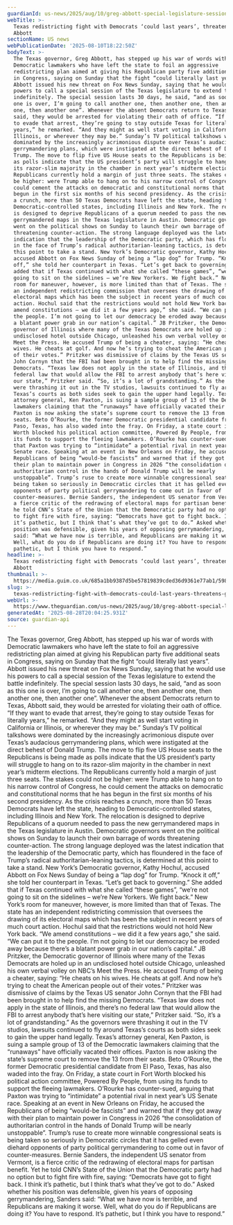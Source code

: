 ```yaml
---
guardianId: us-news/2025/aug/10/greg-abbott-special-legislature-session-democrats
webTitle: >-
  Texas redistricting fight with Democrats ‘could last years’, threatens Greg
  Abbott
sectionName: US news
webPublicationDate: '2025-08-10T18:22:50Z'
bodyText: >-
  The Texas governor, Greg Abbott, has stepped up his war of words with
  Democratic lawmakers who have left the state to foil an aggressive
  redistricting plan aimed at giving his Republican party five additional seats
  in Congress, saying on Sunday that the fight “could literally last years”.
  Abbott issued his new threat on Fox News Sunday, saying that he would use his
  powers to call a special session of the Texas legislature to extend the battle
  indefinitely. The special session lasts 30 days, he said, “and as soon as this
  one is over, I’m going to call another one, then another one, then another
  one, then another one”. Whenever the absent Democrats return to Texas, Abbott
  said, they would be arrested for violating their oath of office. “If they want
  to evade that arrest, they’re going to stay outside Texas for literally
  years,” he remarked. “And they might as well start voting in California or
  Illinois, or wherever they may be.” Sunday’s TV political talkshows were
  dominated by the increasingly acrimonious dispute over Texas’s audacious
  gerrymandering plans, which were instigated at the direct behest of Donald
  Trump. The move to flip five US House seats to the Republicans is being made
  as polls indicate that the US president’s party will struggle to hang on to
  its razor-slim majority in the chamber in next year’s midterm elections. The
  Republicans currently hold a margin of just three seats. The stakes could not
  be higher: were Trump able to hang on to his narrow control of Congress, he
  could cement the attacks on democratic and constitutional norms that he has
  begun in the first six months of his second presidency. As the crisis reaches
  a crunch, more than 50 Texas Democrats have left the state, heading to
  Democratic-controlled states, including Illinois and New York. The relocation
  is designed to deprive Republicans of a quorum needed to pass the new
  gerrymandered maps in the Texas legislature in Austin. Democratic governors
  went on the political shows on Sunday to launch their own barrage of words
  threatening counter-action. The strong language deployed was the latest
  indication that the leadership of the Democratic party, which has floundered
  in the face of Trump’s radical authoritarian-leaning tactics, is determined at
  this point to take a stand. New York’s Democratic governor, Kathy Hochul,
  accused Abbott on Fox News Sunday of being a “lap dog” for Trump. “Knock it
  off,” she told her counterpart in Texas. “Let’s get back to governing.” She
  added that if Texas continued with what she called “these games”, “we’re not
  going to sit on the sidelines – we’re New Yorkers. We fight back.” New York’s
  room for maneuver, however, is more limited than that of Texas. The state has
  an independent redistricting commission that oversees the drawing of its
  electoral maps which has been the subject in recent years of much court
  action. Hochul said that the restrictions would not hold New York back. “We
  amend constitutions – we did it a few years ago,” she said. “We can put it to
  the people. I’m not going to let our democracy be eroded away because there’s
  a blatant power grab in our nation’s capital.” JB Pritzker, the Democratic
  governor of Illinois where many of the Texas Democrats are holed up in an
  undisclosed hotel outside Chicago, unleashed his own verbal volley on NBC’s
  Meet the Press. He accused Trump of being a cheater, saying: “He cheats on his
  wives. He cheats at golf. And now he’s trying to cheat the American people out
  of their votes.” Pritzker was dismissive of claims by the Texas US senator
  John Cornyn that the FBI had been brought in to help find the missing
  Democrats. “Texas law does not apply in the state of Illinois, and there’s no
  federal law that would allow the FBI to arrest anybody that’s here visiting
  our state,” Pritzker said. “So, it’s a lot of grandstanding.” As the governors
  were thrashing it out in the TV studios, lawsuits continued to fly around
  Texas’s courts as both sides seek to gain the upper hand legally. Texas’s
  attorney general, Ken Paxton, is suing a sample group of 13 of the Democratic
  lawmakers claiming that the “runaways” have officially vacated their offices.
  Paxton is now asking the state’s supreme court to remove the 13 from their
  seats. Beto O’Rourke, the former Democratic presidential candidate from El
  Paso, Texas, has also waded into the fray. On Friday, a state court in Fort
  Worth blocked his political action committee, Powered By People, from using
  its funds to support the fleeing lawmakers. O’Rourke has counter-sued, arguing
  that Paxton was trying to “intimidate” a potential rival in next year’s US
  Senate race. Speaking at an event in New Orleans on Friday, he accused the
  Republicans of being “would-be fascists” and warned that if they got away with
  their plan to maintain power in Congress in 2026 “the consolidation of
  authoritarian control in the hands of Donald Trump will be nearly
  unstoppable”. Trump’s ruse to create more winnable congressional seats is
  being taken so seriously in Democratic circles that it has gelled even diehard
  opponents of party political gerrymandering to come out in favor of
  counter-measures. Bernie Sanders, the independent US senator from Vermont, is
  a fierce critic of the redrawing of electoral maps for partisan benefit. Yet
  he told CNN’s State of the Union that the Democratic party had no option but
  to fight fire with fire, saying: “Democrats have got to fight back. I think
  it’s pathetic, but I think that’s what they’ve got to do.” Asked whether his
  position was defensible, given his years of opposing gerrymandering, Sanders
  said: “What we have now is terrible, and Republicans are making it worse.
  Well, what do you do if Republicans are doing it? You have to respond. It’s
  pathetic, but I think you have to respond.”
headline: >-
  Texas redistricting fight with Democrats ‘could last years’, threatens Greg
  Abbott
thumbnail: >-
  https://media.guim.co.uk/685a1bb9387d5be57819839cded36d9361e77ab1/598_0_2894_2315/500.jpg
slug: >-
  texas-redistricting-fight-with-democrats-could-last-years-threatens-greg-abbott
webUrl: >-
  https://www.theguardian.com/us-news/2025/aug/10/greg-abbott-special-legislature-session-democrats
generatedAt: '2025-08-28T20:04:25.931Z'
source: guardian-api
---
```

The Texas governor, Greg Abbott, has stepped up his war of words with Democratic lawmakers who have left the state to foil an aggressive redistricting plan aimed at giving his Republican party five additional seats in Congress, saying on Sunday that the fight “could literally last years”. Abbott issued his new threat on Fox News Sunday, saying that he would use his powers to call a special session of the Texas legislature to extend the battle indefinitely. The special session lasts 30 days, he said, “and as soon as this one is over, I’m going to call another one, then another one, then another one, then another one”. Whenever the absent Democrats return to Texas, Abbott said, they would be arrested for violating their oath of office. “If they want to evade that arrest, they’re going to stay outside Texas for literally years,” he remarked. “And they might as well start voting in California or Illinois, or wherever they may be.” Sunday’s TV political talkshows were dominated by the increasingly acrimonious dispute over Texas’s audacious gerrymandering plans, which were instigated at the direct behest of Donald Trump. The move to flip five US House seats to the Republicans is being made as polls indicate that the US president’s party will struggle to hang on to its razor-slim majority in the chamber in next year’s midterm elections. The Republicans currently hold a margin of just three seats. The stakes could not be higher: were Trump able to hang on to his narrow control of Congress, he could cement the attacks on democratic and constitutional norms that he has begun in the first six months of his second presidency. As the crisis reaches a crunch, more than 50 Texas Democrats have left the state, heading to Democratic-controlled states, including Illinois and New York. The relocation is designed to deprive Republicans of a quorum needed to pass the new gerrymandered maps in the Texas legislature in Austin. Democratic governors went on the political shows on Sunday to launch their own barrage of words threatening counter-action. The strong language deployed was the latest indication that the leadership of the Democratic party, which has floundered in the face of Trump’s radical authoritarian-leaning tactics, is determined at this point to take a stand. New York’s Democratic governor, Kathy Hochul, accused Abbott on Fox News Sunday of being a “lap dog” for Trump. “Knock it off,” she told her counterpart in Texas. “Let’s get back to governing.” She added that if Texas continued with what she called “these games”, “we’re not going to sit on the sidelines – we’re New Yorkers. We fight back.” New York’s room for maneuver, however, is more limited than that of Texas. The state has an independent redistricting commission that oversees the drawing of its electoral maps which has been the subject in recent years of much court action. Hochul said that the restrictions would not hold New York back. “We amend constitutions – we did it a few years ago,” she said. “We can put it to the people. I’m not going to let our democracy be eroded away because there’s a blatant power grab in our nation’s capital.” JB Pritzker, the Democratic governor of Illinois where many of the Texas Democrats are holed up in an undisclosed hotel outside Chicago, unleashed his own verbal volley on NBC’s Meet the Press. He accused Trump of being a cheater, saying: “He cheats on his wives. He cheats at golf. And now he’s trying to cheat the American people out of their votes.” Pritzker was dismissive of claims by the Texas US senator John Cornyn that the FBI had been brought in to help find the missing Democrats. “Texas law does not apply in the state of Illinois, and there’s no federal law that would allow the FBI to arrest anybody that’s here visiting our state,” Pritzker said. “So, it’s a lot of grandstanding.” As the governors were thrashing it out in the TV studios, lawsuits continued to fly around Texas’s courts as both sides seek to gain the upper hand legally. Texas’s attorney general, Ken Paxton, is suing a sample group of 13 of the Democratic lawmakers claiming that the “runaways” have officially vacated their offices. Paxton is now asking the state’s supreme court to remove the 13 from their seats. Beto O’Rourke, the former Democratic presidential candidate from El Paso, Texas, has also waded into the fray. On Friday, a state court in Fort Worth blocked his political action committee, Powered By People, from using its funds to support the fleeing lawmakers. O’Rourke has counter-sued, arguing that Paxton was trying to “intimidate” a potential rival in next year’s US Senate race. Speaking at an event in New Orleans on Friday, he accused the Republicans of being “would-be fascists” and warned that if they got away with their plan to maintain power in Congress in 2026 “the consolidation of authoritarian control in the hands of Donald Trump will be nearly unstoppable”. Trump’s ruse to create more winnable congressional seats is being taken so seriously in Democratic circles that it has gelled even diehard opponents of party political gerrymandering to come out in favor of counter-measures. Bernie Sanders, the independent US senator from Vermont, is a fierce critic of the redrawing of electoral maps for partisan benefit. Yet he told CNN’s State of the Union that the Democratic party had no option but to fight fire with fire, saying: “Democrats have got to fight back. I think it’s pathetic, but I think that’s what they’ve got to do.” Asked whether his position was defensible, given his years of opposing gerrymandering, Sanders said: “What we have now is terrible, and Republicans are making it worse. Well, what do you do if Republicans are doing it? You have to respond. It’s pathetic, but I think you have to respond.”
